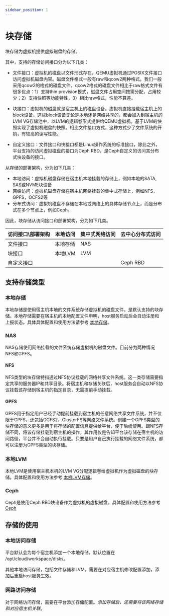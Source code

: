 ```yaml
---
sidebar_position: 1
---
```


# 块存储

块存储为虚拟机提供虚拟磁盘的存储。

其中，支持的存储访问接口分为以下几类：

* 文件接口：虚拟机的磁盘以文件形式存在，QEMU虚拟机通过POSIX文件接口访问虚拟机磁盘内容。磁盘文件格式一般有raw和qcow2两种格式。我们一般采用qcow2的格式的磁盘文件。qcow2格式的磁盘文件相比于raw格式文件有很多优点：1）支持thin provision模式，磁盘文件占用空间按需分配，占用较少；2）支持快照等功能特性，3）相比raw格式，性能不算差。

* 块接口：虚拟机的磁盘就是宿主机上的磁盘设备。虚拟机直接挂载宿主机上的block设备。这些block设备无论是本地还是网络共享的，都会加入到宿主机的LVM VG存储池中，以LVM的逻辑卷形式提供给QEMU虚拟机。基于LVM的快照实现了虚拟机磁盘的快照。相比文件接口方式，这种方式少了文件系统的开销，有较高的读写性能。

* 自定义接口：文件接口和快接口都是Linux操作系统的标准接口，除此之外，平台支持的访问虚拟磁盘的接口为Ceph RBD，是Ceph自定义的访问其分布式块设备的接口。

从存储的部署架构，分为如下几类：

* 本地访问：虚拟机磁盘存储在宿主机本地挂载的存储上，例如本地的SATA, SAS或NVME块设备
* 网络访问：虚拟机磁盘存储在宿主机网络挂载的集中式存储上，例如NFS，GPFS，OCFS2等
* 分布式访问：虚拟机磁盘不存储在本地或网络上的具体存储节点上，而是分布式在多个节点上，例如Ceph。

因此，块存储从访问接口和部署架构，分为如下几类。

| 访问接口\部署架构        |  本地访问           | 集中式网络访问       | 去中心分布式访问 |
|----------------|-------------------|--------------------|----------------|
| 文件接口        | 本地存储            | NAS                |                |
| 块接口          | 本地LVM            | LVM                |                |
| 自定义接口       |                   |                    | Ceph RBD       |

## 支持存储类型

### 本地存储

本地存储是使用宿主机本地的文件系统存储虚拟机的磁盘文件。是默认支持的块存储。本地存储需要在宿主机的本地配置文件申明，host服务启动后会自动注册和上报状态。具体具体配置和使用方法请参考 [本地存储](./add-storage)。

### NAS

NAS存储使用网络挂载的文件系统存储虚拟机的磁盘文件。目前分为两种情况NFS和GPFS。

#### NFS

NFS类型的块存储特指通过NFS协议挂载的网络共享文件系统。这一类存储需要指定共享的服务器IP和共享目录。将宿主机和存储关联后，host服务会自动以NFS协议挂载该存储到宿主机的指定目录，无需提前手动挂载。

#### GPFS

GPFS用于指定用户已经手动提前挂载到宿主机的任意网络共享文件系统，并不仅限于GPFS，还包括OCFS2，GlusterFS等网络文件系统。创建一个GPFS类型的块存储的意义更多是用于将存储的配置信息提供给平台，便于后续使用。跟NFS存储不同，将该存储挂载到宿主机的操作，其作用仅是告知平台该存储在宿主机的访问路径，平台并不会自动执行挂载。只要是用户自己执行挂载的网络文件系统，都可以注册为GPFS类型的块存储。

### 本地LVM

本地LVM是使用宿主机本机的LVM VG分配逻辑卷给虚拟机作为虚拟磁盘的块存储。具体配置和使用方法参考 [本机LVM存储](./lvm-storage)。

### Ceph

Ceph是使用Ceph RBD块设备作为虚拟机的虚拟磁盘。具体配置和使用方法参考 [Ceph](./ceph)

## 存储的使用

### 本地访问存储

平台默认会为每个宿主机添加一个本地存储，默认位置在 /opt/cloud/workspace/disks。

其他本地访问存储，包括文件存储和LVM，需要在对应宿主机修改配置添加，添加后重启host服务生效。

### 网路访问存储

对于网络访问存储，需要在平台添加存储配置。*添加存储后，还需要将该网络存储和对应宿主机关联*。


<IndexDocCardList />
